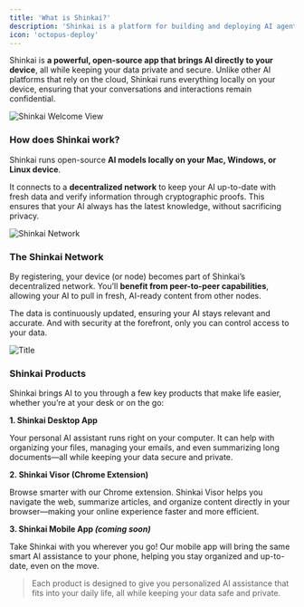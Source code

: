 ```yaml
---
title: 'What is Shinkai?'
description: 'Shinkai is a platform for building and deploying AI agents.'
icon: 'octopus-deploy'
---
```


Shinkai is **a powerful, open-source app that brings AI directly to your device**, all while keeping your data private and secure. 
Unlike other AI platforms that rely on the cloud, Shinkai runs everything locally on your device, ensuring that your conversations and interactions remain confidential.

![Shinkai Welcome View](/images/what-is-shinkai.jpg)

### How does Shinkai work?

Shinkai runs open-source **AI models locally on your Mac, Windows, or Linux device**. 

It connects to a **decentralized network** to keep your AI up-to-date with fresh data and verify information through cryptographic proofs. This ensures that your AI always has the latest knowledge, without sacrificing privacy.

![Shinkai Network](/images/shinkai-general.svg)

### The Shinkai Network

By registering, your device (or node) becomes part of Shinkai’s decentralized network. You’ll **benefit from peer-to-peer capabilities**, allowing your AI to pull in fresh, AI-ready content from other nodes. 

The data is continuously updated, ensuring your AI stays relevant and accurate. And with security at the forefront, only you can control access to your data.

![Title](/images/shinkai-network.svg)

### Shinkai Products

Shinkai brings AI to you through a few key products that make life easier, whether you’re at your desk or on the go:

**1. Shinkai Desktop App**

Your personal AI assistant runs right on your computer. It can help with organizing your files, managing your emails, and even summarizing long documents—all while keeping your data secure and private.

**2. Shinkai Visor (Chrome Extension)**

Browse smarter with our Chrome extension. Shinkai Visor helps you navigate the web, summarize articles, and organize content directly in your browser—making your online experience faster and more efficient.

**3. Shinkai Mobile App _(coming soon)_**

Take Shinkai with you wherever you go! Our mobile app will bring the same smart AI assistance to your phone, helping you stay organized and up-to-date, even on the move.



> Each product is designed to give you personalized AI assistance that fits into your daily life, all while keeping your data safe and private.